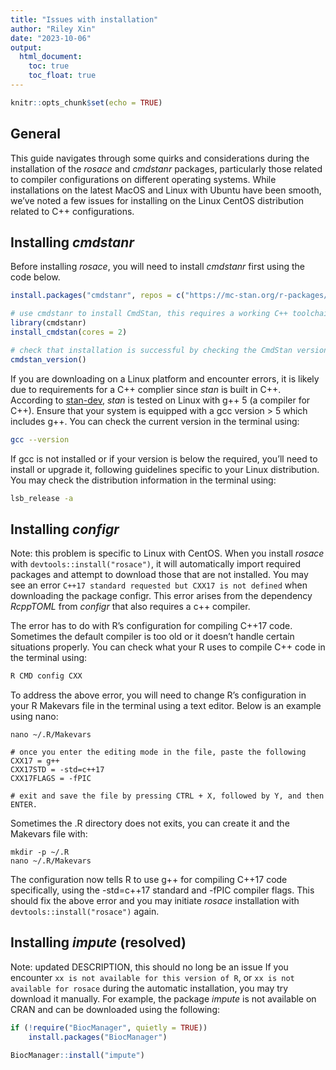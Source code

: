 ```yaml
---
title: "Issues with installation"
author: "Riley Xin"
date: "2023-10-06"
output: 
  html_document:
    toc: true
    toc_float: true
---
```


```r
knitr::opts_chunk$set(echo = TRUE)
```

## General
This guide navigates through some quirks and considerations during the installation of the *rosace* and *cmdstanr* packages, particularly those related to compiler configurations on different operating systems. While installations on the latest MacOS and Linux with Ubuntu have been smooth, we've noted a few issues for installing on the Linux CentOS distribution related to C++ configurations.


## Installing *cmdstanr*
Before installing *rosace*, you will need to install *cmdstanr* first using the code below.
```r
install.packages("cmdstanr", repos = c("https://mc-stan.org/r-packages/", getOption("repos")))

# use cmdstanr to install CmdStan, this requires a working C++ toolchain and compiler
library(cmdstanr)
install_cmdstan(cores = 2)

# check that installation is successful by checking the CmdStan version
cmdstan_version()
```


If you are downloading on a Linux platform and encounter errors, it is likely due to requirements for a C++ complier since *stan* is built in C++. According to [stan-dev](https://github.com/stan-dev/stan/wiki/Coding-Style-and-Idioms#supported-cpp-versions-and-compilers), *stan* is tested on Linux with g++ 5 (a compiler for C++). Ensure that your system is equipped with a gcc version > 5 which includes g++. You can check the current version in the terminal using:
```bash
gcc --version
```


If gcc is not installed or if your version is below the required, you'll need to install or upgrade it, following guidelines specific to your Linux distribution. You may check the distribution information in the terminal using:
```bash
lsb_release -a
```


## Installing *configr*
Note: this problem is specific to Linux with CentOS. 
When you install *rosace* with `devtools::install("rosace")`, it will automatically import required packages and attempt to download those that are not installed. You may see an error `C++17 standard requested but CXX17 is not defined` when downloading the package configr. This error arises from the dependency *RcppTOML* from *configr* that also requires a c++ compiler. 


The error has to do with R's configuration for compiling C++17 code. Sometimes the default compiler is too old or it doesn't handle certain situations properly. You can check what your R uses to compile C++ code in the terminal using: 
```bash
R CMD config CXX
```


To address the above error, you will need to change R's configuration in your R Makevars file in the terminal using a text editor. Below is an example using nano:
```base
nano ~/.R/Makevars

# once you enter the editing mode in the file, paste the following
CXX17 = g++
CXX17STD = -std=c++17
CXX17FLAGS = -fPIC

# exit and save the file by pressing CTRL + X, followed by Y, and then ENTER.
```


Sometimes the .R directory does not exits, you can create it and the Makevars file with:
```base
mkdir -p ~/.R
nano ~/.R/Makevars
```


The configuration now tells R to use g++ for compiling C++17 code specifically, using the -std=c++17 standard and -fPIC compiler flags. This should fix the above error and you may initiate *rosace* installation with `devtools::install("rosace")` again.


## Installing *impute* (resolved)
Note: updated DESCRIPTION, this should no long be an issue
If you encounter `xx is not available for this version of R`, or `xx is not available for rosace` during the automatic installation, you may try download it manually. For example, the package *impute* is not available on CRAN and can be downloaded using the following: 
```r
if (!require("BiocManager", quietly = TRUE))
    install.packages("BiocManager")

BiocManager::install("impute")
```
